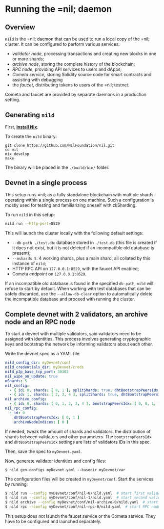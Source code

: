 # Running the =nil; daemon

## Overview

`nild` is the =nil; daemon that can be used to run a local copy of the =nil; cluster. It can be configured to perform various services:

* *validator node*, processing transactions and creating new blocks
  in one or more shards;
* *archive node*, storing the complete history of the blockchain;
* *RPC node*, providing API services to users and dApps;
* *Cometa service*, storing Solidity source code for smart contracts and assisting with debugging
* the _faucet_, distributing tokens to users of the =nil; testnet.

Cometa and faucet are provided by separate daemons in a production setting.

## Generating `nild`

First, [**install Nix**](./prerequisites.mdx#dependencies).

To create the `nild` binary:

```
git clone https://github.com/NilFoundation/nil.git
cd nil
nix develop
make
```

The binary will be placed in the `./build/bin/` folder.

## Devnet in a single process

This setup runs =nil; as a fully standalone blockchain with multiple shards operating within a single process on one machine. Such a configuration is mostly used for testing and familiarizing oneself with zkSharding.

To run `nild` in this setup:

```bash
nild run --http-port=8529
```

This will launch the cluster locally with the following default settings:
* `--db-path ./test.db`: database stored in `./test.db` (this file is created if it does not exist, but it is not deleted if an incompatible old database is present);
* `--nshards 5`: 4 working shards, plus a main shard, all collated by this instance of `nild`;
* HTTP RPC API on `127.0.0.1:8529`, with the faucet API enabled;
* Cometa endpoint on `127.0.0.1:8529`.

If an incompatible old database is found in the specified `db-path`, `nild` will refuse to start by default. When working with test databases that can be safely discarded, use the `--allow-db-clear` option to automatically delete the incompatible database and proceed with running the cluster.

## Complete devnet with 2 validators, an archive node and an RPC node

To start a devnet with multiple validators, said validators need to be assigned with identities. This process involves generating cryptographic keys and bootstrap the network by informing validators
about each other.

Write the devnet spec as a YAML file:

```yaml showLineNumbers
nild_config_dir: myDevnet/conf
nild_credentials_dir: myDevnet/creds
nild_p2p_base_tcp_port: 30303
nil_wipe_on_update: true
nShards: 5
nil_config:
  - { id: 0, shards: [ 0, 1 ], splitShards: true, dhtBootstrapPeersIdx: [1] }
  - { id: 1, shards: [ 2, 3, 4 ], splitShards: true, dhtBootstrapPeersIdx: [0] }
nil_archive_config:
  - { id: 0, shards: [ 0, 1, 2, 3, 4 ], bootstrapPeersIdx: [ 0, 0, 1, 1 ], dhtBootstrapPeersIdx: [0, 1] }
nil_rpc_config:
  - id: 0
    dhtBootstrapPeersIdx: [ 0, 1 ]
    archiveNodeIndices: [ 0 ]
```

If needed, tweak the amount of shards and validators, the distribution
of shards between validators and other parameters. The `bootstrapPeersIdx` and
`dhtBootstrapPeersIdx` settings are lists of validators IDs in this
spec.

Then, save the spec to `myDevnet.yaml`.

Now, generate validator identities and config files:

```shell
$ nild gen-configs myDevnet.yaml --basedir myDevnet/var
```

The configuration files will be created in `myDevnet/conf`. Start the services by running:

```bash
$ nild run --config myDevnet/conf/nil-0/nild.yaml  # start first validator
$ nild run --config myDevnet/conf/nil-1/nild.yaml  # start second validator
$ nild archive --config myDevnet/conf/nil-archive-0/nild.yaml  # start archive node
$ nild rpc --config myDevnet/conf/nil-rpc-0/nild.yaml  # start RPC node
```

This setup does not launch the faucet service or the Cometa service. They have to be configured
and launched separately.
